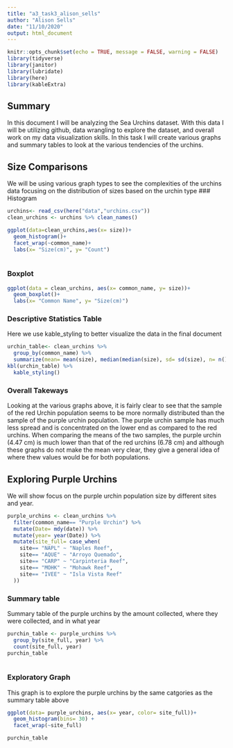 ```yaml
---
title: "a3_task3_alison_sells"
author: "Alison Sells"
date: "11/10/2020"
output: html_document
---
```


```r
knitr::opts_chunk$set(echo = TRUE, message = FALSE, warning = FALSE)
library(tidyverse)
library(janitor)
library(lubridate)
library(here)
library(kableExtra)
```
## Summary
In this document I will be  analyzing the Sea Urchins dataset. With this data I will be utilizing github, data wrangling to explore the dataset, and overall work on my data visualization skills. In this task I will create various graphs and summary tables to look at the various tendencies of the urchins.


##  Size Comparisons
We will be using various graph types to see the complexities of the urchins data focusing on the distribution of sizes based on the urchin type
###  Histogram
```r
urchins<- read_csv(here("data","urchins.csv"))
clean_urchins <- urchins %>% clean_names() 

ggplot(data=clean_urchins,aes(x= size))+
  geom_histogram()+
  facet_wrap(~common_name)+
  labs(x= "Size(cm)", y= "Count")
  
```
### Boxplot
```r
ggplot(data = clean_urchins, aes(x= common_name, y= size))+
  geom_boxplot()+
  labs(x= "Common Name", y= "Size(cm)")
```


### Descriptive Statistics Table

Here we use kable_styling to better visualize the data in the final document


```r
urchin_table<- clean_urchins %>% 
  group_by(common_name) %>% 
  summarize(mean= mean(size), median(median(size), sd= sd(size), n= n()))
kbl(urchin_table) %>% 
  kable_styling()
```

###  Overall Takeways
Looking at the various graphs above, it is fairly clear to see that the sample of the red Urchin population seems to be more normally distributed than the sample of the purple urchin population. The purple urchin sample has much less spread  and is concentrated on the lower end as compared to the red urchins. When comparing the means of the two samples, the purple urchin (4.47 cm) is much lower than that of the red urchins (6.78 cm) and although these graphs do not make the mean very clear, they give a general idea of where thew values would be for both populations. 

## Exploring Purple Urchins 
We will show focus on the purple urchin population size by different sites and year.
```r
purple_urchins <- clean_urchins %>% 
  filter(common_name== "Purple Urchin") %>% 
  mutate(Date= mdy(date)) %>% 
  mutate(year= year(Date)) %>% 
  mutate(site_full= case_when(
    site== "NAPL" ~ "Naples Reef",
    site== "AQUE" ~ "Arroyo Quemado",
    site== "CARP" ~ "Carpinteria Reef",
    site== "MOHK" ~ "Mohawk Reef",
    site== "IVEE" ~ "Isla Vista Reef"
  ))
```
###  Summary table
Summary table of the purple urchins by the amount collected, where they were collected, and in what year
```r
purchin_table <- purple_urchins %>% 
  group_by(site_full, year) %>% 
  count(site_full, year) 
purchin_table
  
```
### Exploratory Graph
 This graph is to explore the purple urchins by the same catgories as the summary table above
 
 
```r
ggplot(data= purple_urchins, aes(x= year, color= site_full))+
  geom_histogram(bins= 30) +
  facet_wrap(~site_full)

purchin_table
```
 




